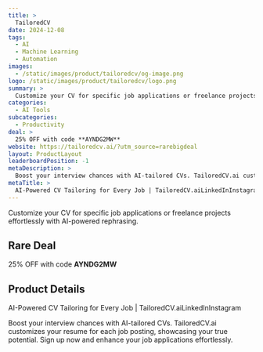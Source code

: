 ```yaml
---
title: >
  TailoredCV
date: 2024-12-08
tags:
  - AI
  - Machine Learning
  - Automation
images:
  - /static/images/product/tailoredcv/og-image.png
logo: /static/images/product/tailoredcv/logo.png
summary: >
  Customize your CV for specific job applications or freelance projects effortlessly with AI-powered rephrasing.
categories:
  - AI Tools
subcategories:
  - Productivity
deal: >
  25% OFF with code **AYNDG2MW**
website: https://tailoredcv.ai/?utm_source=rarebigdeal
layout: ProductLayout
leaderboardPosition: -1
metaDescription: >
  Boost your interview chances with AI-tailored CVs. TailoredCV.ai customizes your resume for each job posting, showcasing your true potential. Sign up now and enhance your job applications effortlessly.
metaTitle: >
  AI-Powered CV Tailoring for Every Job | TailoredCV.aiLinkedInInstagram
---
```

Customize your CV for specific job applications or freelance projects effortlessly with AI-powered rephrasing.

## Rare Deal

25% OFF with code **AYNDG2MW**

## Product Details

AI-Powered CV Tailoring for Every Job | TailoredCV.aiLinkedInInstagram

Boost your interview chances with AI-tailored CVs. TailoredCV.ai customizes your resume for each job posting, showcasing your true potential. Sign up now and enhance your job applications effortlessly.

